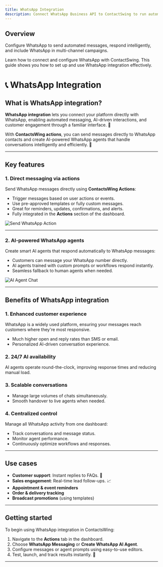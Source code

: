 ```yaml
---
title: WhatsApp Integration
description: Connect WhatsApp Business API to ContactSwing to run automated messaging campaigns and agent conversations.
---
```


## Overview

Configure WhatsApp to send automated messages, respond intelligently, and include WhatsApp in multi-channel campaigns.

Learn how to connect and configure WhatsApp with ContactSwing. This guide shows you how to set up and use WhatsApp integration effectively.

# 📞 WhatsApp Integration

## What is WhatsApp integration?

**WhatsApp integration** lets you connect your platform directly with WhatsApp, enabling automated messaging, AI-driven interactions, and customer engagement through a familiar interface. 🤖

With **ContactsWing actions**, you can send messages directly to WhatsApp contacts and create AI-powered WhatsApp agents that handle conversations intelligently and efficiently. 🚀

---

## Key features

### 1. Direct messaging via actions
Send WhatsApp messages directly using **ContactsWing Actions**:
- Trigger messages based on user actions or events.
- Use pre-approved templates or fully custom messages.
- Great for reminders, updates, confirmations, and alerts.
- Fully integrated in the **Actions** section of the dashboard.

<img src="https://storage.googleapis.com/helpsessionvideos/Contactswing/images/wa2.jpg" alt="Send WhatsApp Action" />

---

### 2. AI-powered WhatsApp agents
Create smart AI agents that respond automatically to WhatsApp messages:
- Customers can message your WhatsApp number directly.
- AI agents trained with custom prompts or workflows respond instantly.
- Seamless fallback to human agents when needed.

<img src="https://storage.googleapis.com/helpsessionvideos/Contactswing/images/wp2.jpg" alt="AI Agent Chat" />

---

## Benefits of WhatsApp integration

### 1. Enhanced customer experience
WhatsApp is a widely used platform, ensuring your messages reach customers where they're most responsive.
- Much higher open and reply rates than SMS or email.
- Personalized AI-driven conversation experience.

### 2. 24/7 AI availability
AI agents operate round-the-clock, improving response times and reducing manual load.

### 3. Scalable conversations
- Manage large volumes of chats simultaneously.
- Smooth handover to live agents when needed.

### 4. Centralized control
Manage all WhatsApp activity from one dashboard:
- Track conversations and message status.
- Monitor agent performance.
- Continuously optimize workflows and responses.

---

## Use cases

- **Customer support**: Instant replies to FAQs. 💬
- **Sales engagement**: Real-time lead follow-ups. 📈
- **Appointment & event reminders**
- **Order & delivery tracking**
- **Broadcast promotions** (using templates)

---

## Getting started

To begin using WhatsApp integration in ContactsWing:

1. Navigate to the **Actions** tab in the dashboard.
2. Choose **WhatsApp Messaging** or **Create WhatsApp AI Agent**.
3. Configure messages or agent prompts using easy-to-use editors.
4. Test, launch, and track results instantly. 🚀

---

